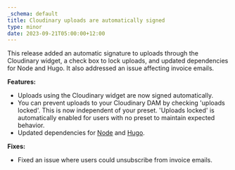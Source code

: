 ```yaml
---
_schema: default
title: Cloudinary uploads are automatically signed
type: minor
date: 2023-09-21T05:00:00+12:00
---
```

This release added an automatic signature to uploads through the Cloudinary widget, a check box to lock uploads, and updated dependencies for Node and Hugo. It also addressed an issue affecting invoice emails.

**Features:**

* Uploads using the Cloudinary widget are now signed automatically.
* You can prevent uploads to your Cloudinary DAM by checking 'uploads locked'. This is now independent of your preset. 'Uploads locked' is automatically enabled for users with no preset to maintain expected behavior.
* Updated dependencies for <a target="_blank" rel="noopener" href="/documentation/articles/managing-your-node-version-with-nvm/">Node</a> and <a target="_blank" rel="noopener" href="/documentation/articles/what-version-of-go-is-used-in-the-build-environment/">Hugo</a>.

**Fixes:**

* Fixed an issue where users could unsubscribe from invoice emails.